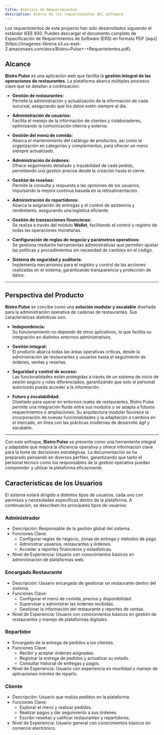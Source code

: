 ```yaml
---
title: Análisis de Requerimientos
description: Acerca de los requerimientos del software.
---
```



<Aside type="caution" title="Advertencia">
Los requerimientos de este proyecto han sido desarrollados siguiendo el estándar IEEE 830. Puedes descargar el documento completo de Especificación de Requerimientos de Software (ERS) en formato PDF [aquí](https://imagenes-libreria.s3.us-east-2.amazonaws.com/docs/Bistro+Pulse+-+Requerimientos.pdf).
</Aside>

## Alcance

**Bistro Pulse** es una aplicación web que facilita la **gestión integral de las operaciones de restaurantes**. La plataforma abarca múltiples procesos clave que se detallan a continuación:

- **Gestión de restaurantes:**  
  Permite la administración y actualización de la información de cada sucursal, asegurando que los datos estén siempre al día.

- **Administración de usuarios:**  
  Facilita el manejo de la información de clientes y colaboradores, optimizando la comunicación interna y externa.

- **Gestión del menú de comida:**  
  Abarca el mantenimiento del catálogo de productos, así como la organización en categorías y complementos, para ofrecer un menú siempre actualizado.

- **Administración de órdenes:**  
  Ofrece seguimiento detallado y trazabilidad de cada pedido, permitiendo una gestión precisa desde la creación hasta el cierre.

- **Gestión de reseñas:**  
  Permite la consulta y respuesta a las opiniones de los usuarios, impulsando la mejora continua basada en la retroalimentación.

- **Administración de repartidores:**  
  Abarca la asignación de entregas y el control de asistencia y rendimiento, asegurando una logística eficiente.

- **Gestión de transacciones financieras:**  
  Se realiza a través del módulo **Wallet**, facilitando el control y registro de todas las operaciones monetarias.

- **Configuración de reglas de negocio y parámetros operativos:**  
  Se gestiona mediante herramientas administrativas que permiten ajustar las políticas y procedimientos sin necesidad de cambios en el código.

- **Sistema de seguridad y auditoría:**  
  Implementa mecanismos para el registro y control de las acciones realizadas en el sistema, garantizando transparencia y protección de datos.

---

## Perspectiva del Producto

**Bistro Pulse** se concibe como una **solución modular y escalable** diseñada para la administración operativa de cadenas de restaurantes. Sus características distintivas son:

- **Independencia:**  
  Su funcionamiento no depende de otros aplicativos, lo que facilita su integración en distintos entornos administrativos.

- **Gestión integral:**  
  El producto abarca todas las áreas operativas críticas, desde la administración de restaurantes y usuarios hasta el seguimiento de órdenes, ventas y reseñas.

- **Seguridad y control de acceso:**  
  Las funcionalidades están protegidas a través de un sistema de inicio de sesión seguro y roles diferenciados, garantizando que solo el personal autorizado pueda acceder a la información.

- **Futuro y escalabilidad:**  
  Diseñado para operar en entornos reales de restaurantes, Bistro Pulse permite una integración fluida entre sus módulos y se adapta a futuros requerimientos o ampliaciones. Su arquitectura modular favorece la incorporación de nuevas funcionalidades y la adaptación a cambios en el mercado, en línea con las prácticas modernas de desarrollo ágil y escalable.

---

Con este enfoque, **Bistro Pulse** se presenta como una herramienta integral y adaptable que mejora la eficiencia operativa y ofrece información clave para la toma de decisiones estratégicas. La documentación se ha preparado pensando en diversos perfiles, garantizando que tanto el personal técnico como los responsables de la gestión operativa puedan comprender y utilizar la plataforma eficazmente.

## Características de los Usuarios

El sistema estará dirigido a distintos tipos de usuarios, cada uno con permisos y necesidades específicas dentro de la plataforma. A continuación, se describen los principales tipos de usuarios:

### Administrador

- Descripción: Responsable de la gestión global del sistema.
- Funciones Clave:
    - Configurar reglas de negocio, zonas de entrega y métodos de pago.
    - Administrar usuarios, restaurantes y órdenes.
    - Acceder a reportes financieros y estadísticas.
- Nivel de Experiencia: Usuario con conocimientos básicos en administración de plataformas web.

### Encargado Restaurante

- Descripción: Usuario encargado de gestionar un restaurante dentro del sistema.
- Funciones Clave:
    - Configurar el menú de comida, precios y disponibilidad.
    - Supervisar y administrar las órdenes recibidas.
    - Gestionar la información del restaurante y reportes de ventas.
- Nivel de Experiencia: Usuario con conocimientos básicos en gestión de restaurantes y manejo de plataformas digitales.

### Repartidor

- Encargado de la entrega de pedidos a los clientes.
- Funciones Clave:
    - Recibir y aceptar órdenes asignadas.
    - Registrar la entrega de pedidos y actualizar su estado.
    - Consultar historial de entregas y pagos.
- Nivel de Experiencia: Usuario con experiencia en movilidad y manejo de aplicaciones móviles de reparto.

### Cliente

- Descripción: Usuario que realiza pedidos en la plataforma.
- Funciones Clave:
    - Explorar el menú y realizar pedidos.
    - Realizar pagos y dar seguimiento a sus órdenes.
    - Escribir reseñas y calificar restaurantes y repartidores.
- Nivel de Experiencia: Usuario general con conocimientos básicos en comercio electrónico.

